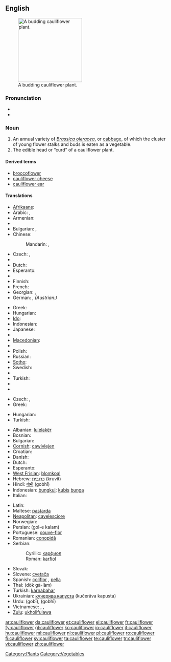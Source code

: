 ==English==
[[Image:Cauliflower.jpg|thumb|right|200px|A budding cauliflower plant.]]

===Pronunciation===
* {{audio|en-au-cauliflower.ogg|Audio (Australia)}}
* {{audio|en-us-cauliflower.ogg|Audio (US)}}

===Noun===
{{en-noun}}

# An annual variety of ''[[Brassica oleracea]]'', or [[cabbage]], of which the cluster of young flower stalks and buds is eaten as a vegetable.
# The edible head or “curd” of a cauliflower plant.

====Derived terms====
* [[broccoflower]]
* [[cauliflower cheese]]
* [[cauliflower ear]]

====Translations====
{{trans-top|Vegetable}}
* [[Afrikaans]]: {{t|af|blomkool|xs=Afrikaans}}
* Arabic: {{t|ar|قرنبيط|m|tr=qarnabiiT}},  {{t|ar|قنبيط|m|tr=qunnabiiT}}
* Armenian: {{t-|hy|ծաղկակաղամբ|tr=çaġkakaġamb}}
* {{trreq|Basque}}
* Bulgarian: {{t|bg|карнабит|m}},  {{t-|bg|карфиол|m}}
* Chinese:
*: Mandarin: {{t|cmn|花椰菜|tr=huāyēcài|sc=Hani}},  {{t|cmn|菜花|tr=càihuā|sc=Hani}}
* Czech: {{t-|cs|květák|m}}, {{t-|cs|karfiól|m}}
* {{trreq|Danish}}
* Dutch: {{t+|nl|bloemkool}}
* Esperanto: {{t|eo|florbrasiko}}
* {{trreq|Estonian}}
* Finnish: {{t+|fi|kukkakaali}}
* French: {{t+|fr|chou-fleur|m}}
* Georgian: {{t|ka|კალბანი|tr=kalbani|sc=Geor}},  {{t|ka|ყვავილოვანი კომბოსტო|tr=qvavilovani kombosto|sc=Geor}}
* German: {{t+|de|Blumenkohl|m}},  ''(Austrian:)'' {{t|de|Karfiol|m}}
{{trans-mid}}
* Greek: {{t+|el|κουνουπίδι|n|tr=kunupídi}}
* Hungarian: {{t+|hu|karfiol}}
* [[Ido]]: {{t|io|florkaulo}}
* Indonesian: {{t|id|blumkol|xs=Indonesian}}
* Japanese: {{t-|ja|カリフラワー|tr=karifurawā}}
* {{trreq|Korean}}
* [[Macedonian]]: {{t-|mk|карфиол|m|tr=karfiól}}
* {{trreq|Persian}}
* Polish: {{t+|pl|kalafior|m}}
* Russian: {{t+|ru|цветная капуста|f|tr=cvetnája kapústa}}
* [[Sotho]]: {{t|st|kholifolawa|xs=Sotho}}
* Swedish: {{t+|sv|blomkål|c}}
* {{trreq|Thai}}
* Turkish: {{t+|tr|karnabahar}}
* {{trreq|Ukrainian}}
* {{trreq|Vietnamese}}
{{trans-bottom}}

{{trans-top|Edible head of a cauliflower plant}}
* Czech: {{t-|cs|květák|m}}, {{t-|cs|karfiól|m}}
* Greek: {{t+|el|κουνουπίδι|n|tr=kunupídi}}
{{trans-mid}}
* Hungarian: {{t+|hu|karfiol}}
* Turkish: {{t+|tr|karnabahar}}
{{trans-bottom}}

{{checktrans-top}}
* Albanian: [[lulelakër]]
* Bosnian: {{t-|bs|karfiol|m}}
* Bulgarian: {{t-|bg|карфиол|m|tr=karfiol}}
* [[Cornish]]: [[cawlvlejen]]
* Croatian: {{t-|hr|karfiol|m}}
* Danish: {{t+|da|blomkål}}
* Dutch: {{t+|nl|bloemkool|f}}
* Esperanto: {{t+|eo|florbrasiko|xs=Esperanto}}
* [[West Frisian]]: [[blomkoal]]
* Hebrew: [[כרובית]] (kruvít) {{f}}
* Hindi: [[गोभी]] (gobhī)
* Indonesian: [[bungkul]]; [[kubis]] [[bunga]]
* Italian: {{t+|it|cavolfiore|m}}
{{checktrans-mid}}
* Latin: {{t+|la|brassica|f}}
* Maltese: [[pastarda]] {{f}}
* [[Neapolitan]]: [[cavelesciore]]
* Norwegian: {{t-|no|blomkål}}
* Persian: {{fa-Arab|[[گل کلم]]}} (gol-e kalam)
* Portuguese: [[couve-flor]] {{f}}
* Romanian: [[conopidă]] {{f}}
* Serbian:
*: Cyrillic: [[карфиол]] {{m}}
*: Roman: [[karfiol]] {{m}}
* Slovak: {{t-|sk|karfiol|m}}
* Slovene: [[cvetača]] {{f}}
* Spanish: [[coliflor]] {{f}}, [[pella]] {{f}} {{italbrac|Northern Spain|specifically Navarra|Spanish Basque Country|Aragon|and La Rioja}}
* Thai: {{Thai|[[ดอกกะหล่ำ]]}} (dòk gà-làm)
* Turkish: [[karnabahar]]
* Ukrainian: [[кучерява капуста]] (kučerǎva kapusta) {{f}}
* Urdu: {{ur-Arab|[[گوبی]]}} (gobī), {{ur-Arab|[[گوبھی]]}} (gobhī)
* Vietnamese: {{t-|vi|hoa lơ|xs=Vietnamese}}, {{t-|vi|hoa lơ trắng|xs=Vietnamese}}, {{t-|vi|bông cải trắng|xs=Vietnamese}}
* [[Zulu]]: [[ukholifulawa]]
{{checktrans-bottom}}

[[Category:Plants]]
[[Category:Vegetables]]

[[ar:cauliflower]]
[[da:cauliflower]]
[[et:cauliflower]]
[[el:cauliflower]]
[[fr:cauliflower]]
[[fy:cauliflower]]
[[gl:cauliflower]]
[[ko:cauliflower]]
[[io:cauliflower]]
[[it:cauliflower]]
[[hu:cauliflower]]
[[ml:cauliflower]]
[[nl:cauliflower]]
[[pl:cauliflower]]
[[ro:cauliflower]]
[[fi:cauliflower]]
[[sv:cauliflower]]
[[ta:cauliflower]]
[[te:cauliflower]]
[[tr:cauliflower]]
[[vi:cauliflower]]
[[zh:cauliflower]]